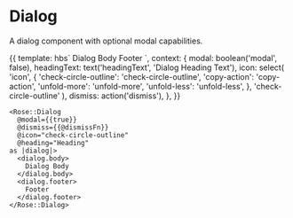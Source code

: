 

<Meta title="Rose|Dialog" component="Dialog" />

# Dialog

A dialog component with optional modal capabilities.

<Preview>
  <Story name="Dialog" height="15rem">{{
    template: hbs`
      <Rose::Dialog
        @modal={{modal}}
        @dismiss={{dismiss}}
        @icon={{icon}}
        @heading={{headingText}}
      as |dialog|>
        <dialog.body>
          Dialog Body
        </dialog.body>
        <dialog.footer>
          Footer
        </dialog.footer>
      </Rose::Dialog>
    `,
    context: {
      modal: boolean('modal', false),
      headingText: text('headingText', 'Dialog Heading Text'),
      icon: select(
        'icon',
        {
          'check-circle-outline': 'check-circle-outline',
          'copy-action': 'copy-action',
          'unfold-more': 'unfold-more',
          'unfold-less': 'unfold-less',
        },
        'check-circle-outline'
      ),
      dismiss: action('dismiss'),
    },
  }}</Story>
</Preview>


```htmlbars
<Rose::Dialog
  @modal={{true}}
  @dismiss={{@dismissFn}}
  @icon="check-circle-outline"
  @heading="Heading"
as |dialog|>
  <dialog.body>
    Dialog Body
  </dialog.body>
  <dialog.footer>
    Footer
  </dialog.footer>
</Rose::Dialog>
```
